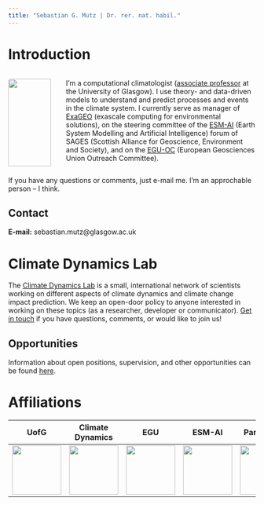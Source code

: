 ```yaml
---
title: "Sebastian G. Mutz | Dr. rer. nat. habil."
---
```


# Introduction

::: columns
::: {.column width="20%"}
![](img/mutz001_ccbynd_SebastianMutz.jpg){width="95%" style="border-radius:4px;"}
:::

::: {.column width="80%"}
I'm a computational climatologist ([associate professor](https://www.gla.ac.uk/schools/ges/staff/sebastianmutz/) at the University of Glasgow). I use theory- and data-driven models to understand and predict processes and events in the climate system. I currently serve as manager of [ExaGEO](https://www.exageo.org/) (exascale computing for environmental solutions), on the steering committee of the [ESM-AI](https://sages.ac.uk/research/fora/earth-system-modelling-artificial-intelligence-esm-ai/) (Earth System Modelling and Artificial Intelligence) forum of SAGES (Scottish Alliance for Geoscience, Environment and Society), and on the [EGU-OC](https://www.egu.eu/outreach/) (European Geosciences Union Outreach Committee).
:::
:::

If you have any questions or comments, just e-mail me. I'm an approchable person -- I think.

::: {.callout-note}
## Contact
**E-mail:** sebastian.mutz@glasgow.ac.uk
:::


# Climate Dynamics Lab

The [Climate Dynamics Lab](https://mutz.science/) is a small, international network of scientists working on different aspects of climate dynamics and climate change impact prediction. We keep an open-door policy to anyone interested in working on these topics (as a researcher, developer or communicator). [Get in touch](mailto:sebastian@mutz.science) if you have questions, comments, or would like to join us!

::: {.callout-note}
## Opportunities
Information about open positions, supervision, and other opportunities can be found [here](https://mutz.science/net/opp.html).
:::

# Affiliations

| UofG | Climate Dynamics | EGU | ESM-AI | ParsQuake |
| :--: | :--: | :--: | :--: | :--: |
| [![](img/UoG_colour.png){height=100}](https://www.gla.ac.uk/schools/ges/) | [![](img/climatedynamics.png){height=100}](https://mutz.science/) | [![](img/egu.png){height=100}](https://www.egu.eu/) | [![](img/sagesEsmAI.png){height=100}](https://sages.ac.uk/research/fora/earth-system-modelling-artificial-intelligence-esm-ai/) | [![](img/parsquake.png){height=100}](https://fortran-lang.org/) |

<!---
| UofG | Climate Dynamics | EGU | ESM-AI | ParsQuake | Fortran-lang |
| :--: | :--: | :--: | :--: | :--: | :--: |
| [![](img/UoG_colour.png){height=100}](https://www.gla.ac.uk/schools/ges/) | [![](img/climatedynamics.png){height=100}](https://mutz.science/) | [![](img/egu.png){height=100}](https://www.egu.eu/) | [![](img/sagesEsmAI.png){height=100}](https://sages.ac.uk/research/fora/earth-system-modelling-artificial-intelligence-esm-ai/) | [![](img/parsquake.png){height=100}](https://parsquake.org/) | [![](img/fortran.png){height=100}](https://fortran-lang.org/) |
--->
